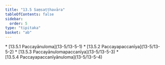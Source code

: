 ```yaml
---
title: "13.5 Saṃsaṭṭhavāra"
tableOfContents: false
sidebar:
  order: 5
type: "tipitaka"
basket: "ab"
---
```



<DynamicBreadcrumb />



<TableOfContents>
* [13.5.1 Paccayānuloma](13-5/13-5-1)
* [13.5.2 Paccayapaccanīya](13-5/13-5-2)
* [13.5.3 Paccayānulomapaccanīya](13-5/13-5-3)
* [13.5.4 Paccayapaccanīyānuloma](13-5/13-5-4)
</TableOfContents>